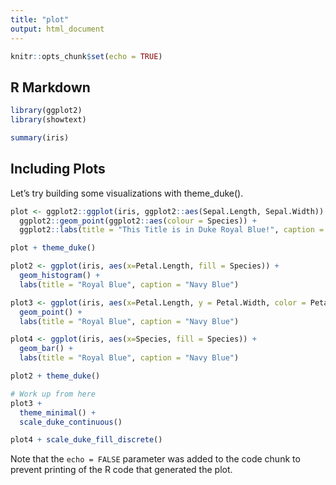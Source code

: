 ```yaml
---
title: "plot"
output: html_document
---
```


```r
knitr::opts_chunk$set(echo = TRUE)
```

## R Markdown

```r
library(ggplot2)
library(showtext)
```


```r
summary(iris)
```

## Including Plots

Let's try building some visualizations with theme_duke().

```r
plot <- ggplot2::ggplot(iris, ggplot2::aes(Sepal.Length, Sepal.Width)) +
  ggplot2::geom_point(ggplot2::aes(colour = Species)) +
  ggplot2::labs(title = "This Title is in Duke Royal Blue!", caption = "This caption is in Duke Navy Blue!", x = "This is copper!", y = "This is Persimmon!")

plot + theme_duke()
```

```r
plot2 <- ggplot(iris, aes(x=Petal.Length, fill = Species)) +
  geom_histogram() +
  labs(title = "Royal Blue", caption = "Navy Blue")

plot3 <- ggplot(iris, aes(x=Petal.Length, y = Petal.Width, color = Petal.Length)) +
  geom_point() +
  labs(title = "Royal Blue", caption = "Navy Blue")

plot4 <- ggplot(iris, aes(x=Species, fill = Species)) +
  geom_bar() +
  labs(title = "Royal Blue", caption = "Navy Blue")

plot2 + theme_duke()

# Work up from here
plot3 + 
  theme_minimal() +
  scale_duke_continuous()

plot4 + scale_duke_fill_discrete()
```


Note that the `echo = FALSE` parameter was added to the code chunk to prevent printing of the R code that generated the plot.
